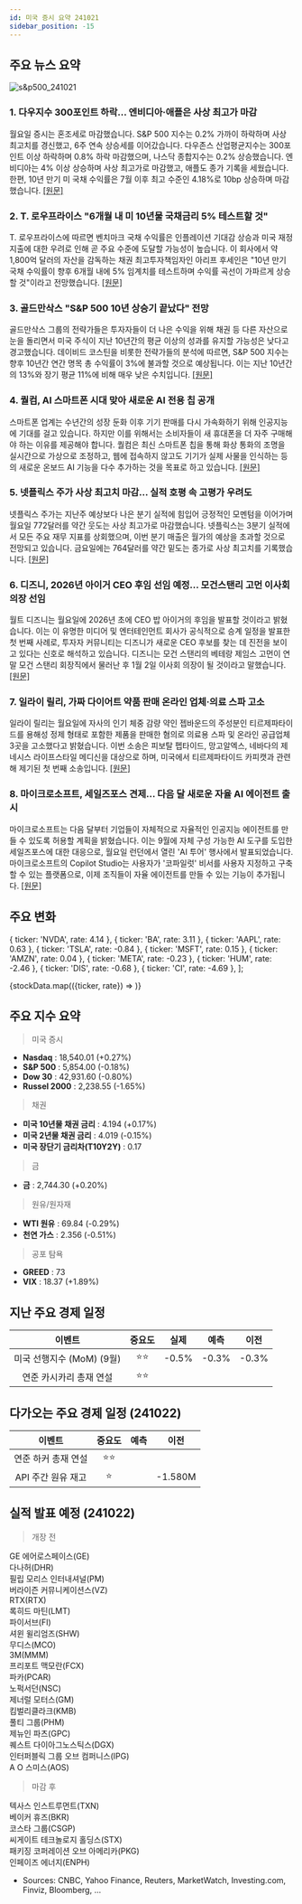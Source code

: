 ```yaml
---
id: 미국 증시 요약 241021
sidebar_position: -15
---
```


## 주요 뉴스 요약

![s&p500_241021](/map/241021.png)

### 1. **다우지수 300포인트 하락... 엔비디아·애플은 사상 최고가 마감**

월요일 증시는 혼조세로 마감했습니다. S&P 500 지수는 0.2% 가까이 하락하며 사상 최고치를 경신했고, 6주 연속 상승세를 이어갔습니다. 다우존스 산업평균지수는 300포인트 이상 하락하며 0.8% 하락 마감했으며, 나스닥 종합지수는 0.2% 상승했습니다. 엔비디아는 4% 이상 상승하며 사상 최고가로 마감했고, 애플도 종가 기록을 세웠습니다. 한편, 10년 만기 미 국채 수익률은 7월 이후 최고 수준인 4.18%로 10bp 상승하며 마감했습니다. [[원문]](https://finance.yahoo.com/news/live/stock-market-today-dow-drops-300-points-nvidia-apple-close-at-fresh-records-200040859.html)

### 2. **T. 로우프라이스 "6개월 내 미 10년물 국채금리 5% 테스트할 것"**

T. 로우프라이스에 따르면 벤치마크 국채 수익률은 인플레이션 기대감 상승과 미국 재정 지출에 대한 우려로 인해 곧 주요 수준에 도달할 가능성이 높습니다. 이 회사에서 약 1,800억 달러의 자산을 감독하는 채권 최고투자책임자인 아리프 후세인은 "10년 만기 국채 수익률이 향후 6개월 내에 5% 임계치를 테스트하며 수익률 곡선이 가파르게 상승할 것"이라고 전망했습니다. [[원문]](https://finance.yahoo.com/news/treasury-10-yields-may-hit-063041035.html)

### 3. **골드만삭스 "S&P 500 10년 상승기 끝났다" 전망**

골드만삭스 그룹의 전략가들은 투자자들이 더 나은 수익을 위해 채권 등 다른 자산으로 눈을 돌리면서 미국 주식이 지난 10년간의 평균 이상의 성과를 유지할 가능성은 낮다고 경고했습니다. 데이비드 코스틴을 비롯한 전략가들의 분석에 따르면, S&P 500 지수는 향후 10년간 연간 명목 총 수익률이 3%에 불과할 것으로 예상됩니다. 이는 지난 10년간의 13%와 장기 평균 11%에 비해 매우 낮은 수치입니다. [[원문]](https://finance.yahoo.com/news/p-500-decade-big-gains-081931407.html)

### 4. **퀄컴, AI 스마트폰 시대 맞아 새로운 AI 전용 칩 공개**

스마트폰 업계는 수년간의 성장 둔화 이후 기기 판매를 다시 가속화하기 위해 인공지능에 기대를 걸고 있습니다. 하지만 이를 위해서는 소비자들이 새 휴대폰을 더 자주 구매해야 하는 이유를 제공해야 합니다. 퀄컴은 최신 스마트폰 칩을 통해 화상 통화의 조명을 실시간으로 가상으로 조정하고, 웹에 접속하지 않고도 기기가 실제 사물을 인식하는 등의 새로운 온보드 AI 기능을 다수 추가하는 것을 목표로 하고 있습니다. [[원문]](https://finance.yahoo.com/news/qualcomm-reveals-ai-smartphone-chip-as-industry-leans-into-ai-phones-190015353.html)

### 5. **넷플릭스 주가 사상 최고치 마감... 실적 호평 속 고평가 우려도**

넷플릭스 주가는 지난주 예상보다 나은 분기 실적에 힘입어 긍정적인 모멘텀을 이어가며 월요일 772달러를 약간 웃도는 사상 최고가로 마감했습니다. 넷플릭스는 3분기 실적에서 모든 주요 재무 지표를 상회했으며, 이번 분기 매출은 월가의 예상을 초과할 것으로 전망되고 있습니다. 금요일에는 764달러를 약간 밑도는 종가로 사상 최고치를 기록했습니다. [[원문]](https://finance.yahoo.com/news/netflix-stock-closes-at-all-time-high-as-investors-praise-earnings-but-valuation-concerns-remain-202903668.html)

### 6. **디즈니, 2026년 아이거 CEO 후임 선임 예정... 모건스탠리 고먼 이사회 의장 선임**

월트 디즈니는 월요일에 2026년 초에 CEO 밥 아이거의 후임을 발표할 것이라고 밝혔습니다. 이는 이 유명한 미디어 및 엔터테인먼트 회사가 공식적으로 승계 일정을 발표한 첫 번째 사례로, 투자자 커뮤니티는 디즈니가 새로운 CEO 후보를 찾는 데 진전을 보이고 있다는 신호로 해석하고 있습니다. 디즈니는 모건 스탠리의 베테랑 제임스 고먼이 연말 모건 스탠리 회장직에서 물러난 후 1월 2일 이사회 의장이 될 것이라고 말했습니다. [[원문]](https://www.reuters.com/business/media-telecom/disney-names-james-gorman-new-chairman-announce-next-ceo-early-2026-2024-10-21/)

### 7. **일라이 릴리, 가짜 다이어트 약품 판매 온라인 업체·의료 스파 고소**

일라이 릴리는 월요일에 자사의 인기 체중 감량 약인 젭바운드의 주성분인 티르제파타이드를 용해성 정제 형태로 포함한 제품을 판매한 혐의로 의료용 스파 및 온라인 공급업체 3곳을 고소했다고 밝혔습니다. 이번 소송은 피보탈 펩타이드, 망고알엑스, 네바다의 제네시스 라이프스타일 메디신을 대상으로 하며, 미국에서 티르제파타이드 카피캣과 관련해 제기된 첫 번째 소송입니다. [[원문]](https://www.cnbc.com/2024/10/21/lilly-sues-online-vendors-medical-spa-over-copycat-weight-loss-drugs.html)

### 8. **마이크로소프트, 세일즈포스 견제... 다음 달 새로운 자율 AI 에이전트 출시**

마이크로소프트는 다음 달부터 기업들이 자체적으로 자율적인 인공지능 에이전트를 만들 수 있도록 허용할 계획을 밝혔습니다. 이는 9월에 자체 구성 가능한 AI 도구를 도입한 세일즈포스에 대한 대응으로, 월요일 런던에서 열린 'AI 투어' 행사에서 발표되었습니다. 마이크로소프트의 Copilot Studio는 사용자가 '코파일럿' 비서를 사용자 지정하고 구축할 수 있는 플랫폼으로, 이제 조직들이 자율 에이전트를 만들 수 있는 기능이 추가됩니다. [[원문]](https://www.cnbc.com/2024/10/21/microsoft-to-allow-autonomous-ai-agent-development-next-month.html)

## 주요 변화

  { ticker: 'NVDA', rate: 4.14 },
  { ticker: 'BA', rate: 3.11 },
  { ticker: 'AAPL', rate: 0.63 },
  { ticker: 'TSLA', rate: -0.84 },
  { ticker: 'MSFT', rate: 0.15 },
  { ticker: 'AMZN', rate: 0.04 },
  { ticker: 'META', rate: -0.23 },
  { ticker: 'HUM', rate: -2.46 },
  { ticker: 'DIS', rate: -0.68 },
  { ticker: 'CI', rate: -4.69 },
];

{stockData.map(({ticker, rate}) => <StockCardMini key={ticker} ticker={ticker} rate={rate}></StockCardMini>)}

## 주요 지수 요약

> 미국 증시

- **Nasdaq** : 18,540.01 (+0.27%)
- **S&P 500** : 5,854.00 (-0.18%)
- **Dow 30** : 42,931.60 (-0.80%)
- **Russel 2000** : 2,238.55 (-1.65%)

> 채권

- **미국 10년물 채권 금리** : 4.194 (+0.17%)
- **미국 2년물 채권 금리** : 4.019 (-0.15%)
- **미국 장단기 금리차(T10Y2Y)** : 0.17

> 금

- **금** : 2,744.30 (+0.20%)

> 원유/원자재

- **WTI 원유** : 69.84 (-0.29%)
- **천연 가스** : 2.356 (-0.51%)

> 공포 탐욕

- **GREED** : 73
- **VIX** : 18.37 (+1.89%)

## 지난 주요 경제 일정

|          이벤트           | 중요도 | 실제  | 예측  | 이전  |
| :-----------------------: | :----: | :---: | :---: | :---: |
| 미국 선행지수 (MoM) (9월) |  ⭐⭐  | -0.5% | -0.3% | -0.3% |
|  연준 카시카리 총재 연설  |  ⭐⭐  |       |       |       |

## 다가오는 주요 경제 일정 (241022)

|       이벤트        | 중요도 | 예측 |  이전   |
| :-----------------: | :----: | :--: | :-----: |
| 연준 하커 총재 연설 |  ⭐⭐  |      |         |
| API 주간 원유 재고  |   ⭐   |      | -1.580M |

## 실적 발표 예정 (241022)

> 개장 전

GE 에어로스페이스(GE)  
다나허(DHR)  
필립 모리스 인터내셔널(PM)  
버라이즌 커뮤니케이션스(VZ)  
RTX(RTX)  
록히드 마틴(LMT)  
파이서브(FI)  
셔윈 윌리엄즈(SHW)  
무디스(MCO)  
3M(MMM)  
프리포트 맥모란(FCX)  
파카(PCAR)  
노퍽서던(NSC)  
제너럴 모터스(GM)  
킴벌리클라크(KMB)  
풀티 그룹(PHM)  
제뉴인 파츠(GPC)  
퀘스트 다이아그노스틱스(DGX)  
인터퍼블릭 그룹 오브 컴퍼니스(IPG)  
A O 스미스(AOS)

> 마감 후

텍사스 인스트루먼트(TXN)  
베이커 휴즈(BKR)  
코스타 그룹(CSGP)  
씨게이트 테크놀로지 홀딩스(STX)  
패키징 코퍼레이션 오브 아메리카(PKG)  
인페이즈 에너지(ENPH)

- Sources: CNBC, Yahoo Finance, Reuters, MarketWatch, Investing.com, Finviz, Bloomberg, ...
